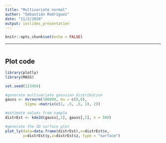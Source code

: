 ---
title: "Multivariate normal"
author: "Sebastián Rodríguez"
date: "11/2/2020"
output: ioslides_presentation
---

```{r setup, include=FALSE}
knitr::opts_chunk$set(echo = FALSE)
```

***

```{r ref.label="code",echo=FALSE,message=FALSE,warning=FALSE}

```

## Plot code

```{r label="code",eval=FALSE,echo=TRUE}
library(plotly)
library(MASS)

set.seed(123456)

#generate multivariate gaussian distribution
gauss <- mvrnorm(100000, mu = c(0,0), 
         Sigma =matrix(c(1, .5, .5, 1), 2))

#estimate values from sample
distrEst <- kde2d(gauss[,1], gauss[,2], n = 500)

#generate the 3D surface plot
plot_ly(data=data.frame(distrEst),x=distrEst$x,
        y=distrEst$y,z=distrEst$z, type = "surface")
```